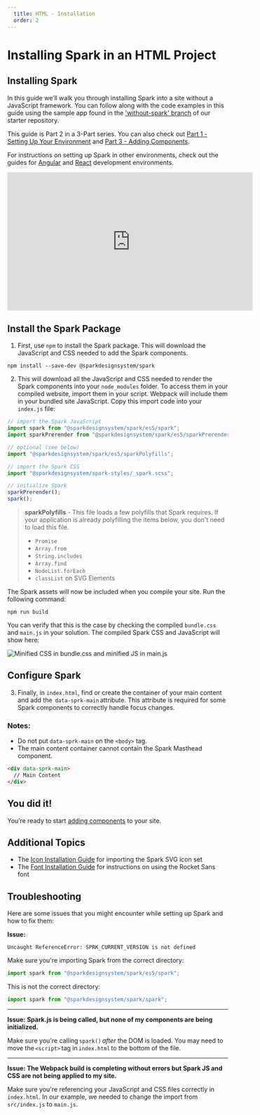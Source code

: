 ```yaml
---
  title: HTML - Installation
  order: 2
---
```



# Installing Spark in an HTML Project
## Installing Spark

In this guide we’ll walk you through installing Spark into a site without a
JavaScript framework. You can follow along with the code examples in this
guide using the sample app found in the ['without-spark' branch](https://github.com/sparkdesignsystem/spark-starter-html/tree/without-spark) of our
starter repository.

This guide is Part 2 in a 3-Part series. You can also check out
[Part 1 - Setting Up Your Environment](/installing-spark/html-environment-setup) and
[Part 3 - Adding Components](/installing-spark/html-add-components).

For instructions on setting up Spark in other environments, check out the
guides for [Angular](/installing-spark/angular) and [React](/installing-spark/react) development environments.

<iframe width="560" height="315" src="https://www.youtube.com/embed/u9Cz3IJWJe4" frameborder="0" allow="accelerometer; autoplay; encrypted-media; gyroscope; picture-in-picture" allowfullscreen></iframe>

## Install the Spark Package

1. First, use `npm` to install the Spark package. This will download the
JavaScript and CSS needed to add the Spark components.

``` shell
npm install --save-dev @sparkdesignsystem/spark
```

2. This will download all the JavaScript and CSS needed to render the Spark
components into your `node_modules` folder. To access
them in your compiled website, import them in your script. Webpack will
include them in your bundled site JavaScript. Copy this import code into your `index.js` file:
``` javascript
// import the Spark JavaScript
import spark from "@sparkdesignsystem/spark/es5/spark";
import sparkPrerender from "@sparkdesignsystem/spark/es5/sparkPrerender";

// optional (see below)
import "@sparkdesignsystem/spark/es5/sparkPolyfills";

// import the Spark CSS
import "@sparkdesignsystem/spark-styles/_spark.scss";

// initialize Spark
sparkPrerender();
spark();
```

> **sparkPolyfills** - This file loads a few polyfills that Spark requires. If your application is already polyfilling the items below, you don't need to load this file.
>
>- `Promise`
>- `Array.from`
>- `String.includes`
>- `Array.find`
>- `NodeList.forEach`
>- `classList` on SVG Elements

The Spark assets will now be included when you compile your site.
Run the following command:

``` shell
npm run build
```

You can verify that this is the case by checking the compiled `bundle.css` and
`main.js` in your solution. The compiled Spark CSS and JavaScript will show
here:

<div class="sprk-u-Measure">
  <img
    class="sprk-u-mbm"
    style="margin: auto; display: block;"
    src={bundledSpark}
    alt="Minified CSS in bundle.css and minified JS in main.js"/>
</div>

## Configure Spark

3. Finally, in `index.html`, find or create the container of your main content and add the 
`data-sprk-main` attribute. This attribute is required for some
Spark components to correctly handle focus changes.

### Notes:
- Do not put `data-sprk-main` on the `<body>` tag.
- The main content container cannot contain the Spark Masthead component.

``` html
<div data-sprk-main>
  // Main Content
</div>
```

## You did it!

You’re ready to start [adding components](/installing-spark/html-add-components) to
your site.

## Additional Topics

* The [Icon Installation Guide](/installing-spark/installing-icons) for importing the Spark SVG icon set
* The [Font Installation Guide](/installing-spark/installing-fonts) for instructions on using the Rocket Sans font

## Troubleshooting

Here are some issues that you might encounter while setting up Spark and
how to fix them:

**Issue:**

```
Uncaught ReferenceError: SPRK_CURRENT_VERSION is not defined
```

Make sure you're importing Spark from the correct directory:

``` javascript
import spark from "@sparkdesignsystem/spark/es5/spark";
```

This is not the correct directory:

``` javascript
import spark from "@sparkdesignsystem/spark/spark";
```

---

**Issue: Spark.js is being called, but none of my components are being initialized.**

Make sure you're calling `spark()` *after* the DOM is loaded. You may need
to move the `<script>` tag in `index.html` to the bottom of the file.

---

**Issue: The Webpack build is completing without errors but Spark JS and
CSS are not being applied to my site.**

Make sure you're referencing your JavaScript and CSS files correctly in 
`index.html`. In our example, we needed to change the import from 
`src/index.js` to `main.js`.
